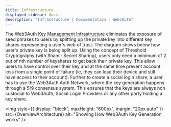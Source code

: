 ```yaml
---
title: Infrastructure
displayed_sidebar: docs
description: "Infrastructure | Documentation - Web3Auth"
---
```



The Web3Auth [Key Management Infrastructure](./key-management) eliminates the exposure of seed phrases to users by splitting up the private key into
different key shares representing a user's web of trust. The diagram shows below how user's private key is being split up. Using the concept of
Threshold Cryptography (with Shamir Secret Sharing), users only need a minimum of 2 out of nth number of keyshares to get back their private key. This
allow users to have control over their key and at the same time prevent account loss from a single point of failure (ie, they can lose their device
and still have access to their account). Further to create a social login share, a user has to use the Web3Auth Auth Network, where the key generation
happens through a 5/9 consensus system. This ensures that the keys are always non custodial to Web3Auth, Social Login Providers or any other party
holding a key share.

<img
  style={{ display: "block", maxHeight: "600px", margin: "20px auto" }}
  src={OverviewArchitecture}
  alt="Showing How Web3Auth Key Generation works"
/>
